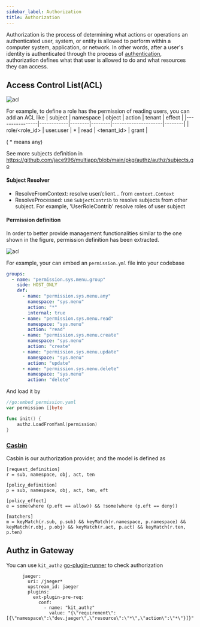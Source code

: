 ```yaml
---
sidebar_label: Authorization
title: Authorization
---
```


Authorization is the process of determining what actions or operations an authenticated user, system, or entity is allowed to perform within a computer system, application, or network. In other words, after a user's identity is authenticated through the process of [authentication](./authentication), authorization defines what that user is allowed to do and what resources they can access.


## Access Control List(ACL)

<img src="/kit/img/acl.drawio.png" alt="acl" />


For example, to define a role has the permission of reading users, you can  add an ACL like
| subject        | namespace  | object | action | tenant              | effect |
|----------------|------------|--------|--------|---------------------|--------|
| role/\<role_id\> | user.user  | *      | read   | \<tenant_id\> | grant  |

( * means any)

See more subjects definition in https://github.com/jace996/multiapp/blob/main/pkg/authz/authz/subjects.go


#### Subject Resolver

- ResolveFromContext: resolve user/client... from `context.Context`
- ResolveProcessed: use `SubjectContrib` to resolve subjects from other subject. For example, 'UserRoleContrib' resolve roles of user subject

#### Permission definition


In order to better provide management functionalities similar to the one shown in the figure, permission definition has been extracted.

<img src="/kit/img/role-permission.png" alt="acl" />

For example, your can embed an `permission.yml` file into your codebase
```YAML
groups:
  - name: "permission.sys.menu.group"
    side: HOST_ONLY
    def:
      - name: "permission.sys.menu.any"
        namespace: "sys.menu"
        action: "*"
        internal: true
      - name: "permission.sys.menu.read"
        namespace: "sys.menu"
        action: "read"
      - name: "permission.sys.menu.create"
        namespace: "sys.menu"
        action: "create"
      - name: "permission.sys.menu.update"
        namespace: "sys.menu"
        action: "update"
      - name: "permission.sys.menu.delete"
        namespace: "sys.menu"
        action: "delete"
```
And load it by
```go
//go:embed permission.yaml
var permission []byte

func init() {
	authz.LoadFromYaml(permission)
}
```

### [Casbin](https://casbin.org/)

Casbin is our authorization provider, and the model is defined as 
```Conf
[request_definition]
r = sub, namespace, obj, act, ten

[policy_definition]
p = sub, namespace, obj, act, ten, eft

[policy_effect]
e = some(where (p.eft == allow)) && !some(where (p.eft == deny))

[matchers]
m = keyMatch(r.sub, p.sub) && keyMatch(r.namespace, p.namespace) && keyMatch(r.obj, p.obj) && keyMatch(r.act, p.act) && keyMatch(r.ten, p.ten)
```

## Authz in Gateway

You can use `kit_authz` [go-plugin-runner](https://apisix.apache.org/docs/go-plugin-runner/getting-started/) to check authorization

```
      jaeger:
        uri: /jaeger*
        upstream_id: jaeger
        plugins:
          ext-plugin-pre-req:
            conf:
              - name: "kit_authz"
                value: "{\"requirement\":[{\"namespace\":\"dev.jaeger\",\"resource\":\"*\",\"action\":\"*\"}]}"
```